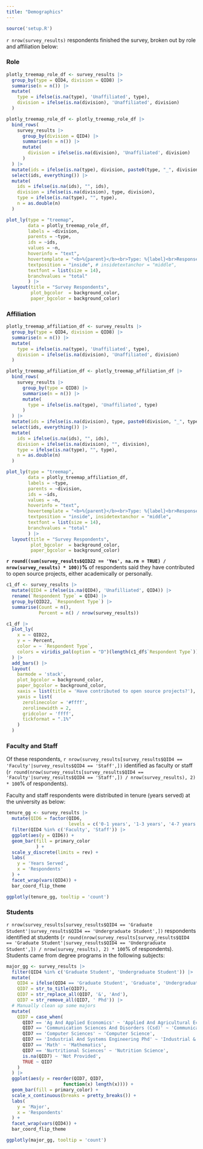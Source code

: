 ```yaml
---
title: "Demographics"
---
```


<!-- Setup -->

```r
source('setup.R')
```

`r nrow(survey_results)` respondents finished the survey, broken out by role and affiliation below:

::: {.panel-tabset}

### Role

```r
plotly_treemap_role_df <- survey_results |>  
  group_by(type = QID4, division = QID8) |> 
  summarise(n = n()) |> 
  mutate(
    type = ifelse(is.na(type), 'Unaffiliated', type),
    division = ifelse(is.na(division), 'Unaffiliated', division)
  )

plotly_treemap_role_df <- plotly_treemap_role_df |> 
  bind_rows(
    survey_results |> 
      group_by(division = QID4) |> 
      summarise(n = n()) |> 
      mutate(
        division = ifelse(is.na(division), 'Unaffiliated', division)
      )
  ) |> 
  mutate(ids = ifelse(is.na(type), division, paste0(type, "_", division))) |>  
  select(ids, everything()) |> 
  mutate(
    ids = ifelse(is.na(ids), "", ids),
    division = ifelse(is.na(division), type, division),
    type = ifelse(is.na(type), "", type),
    n = as.double(n)
  )

plot_ly(type = "treemap", 
        data = plotly_treemap_role_df,
        labels = ~division,
        parents = ~type,
        ids = ~ids,
        values = ~n,
        hoverinfo = "text",
        hovertemplate = "<b>%{parent}</b><br>Type: %{label}<br>Responses: %{value}<extra></extra>",
        textposition = "inside", # insidetextanchor = "middle",
        textfont = list(size = 14),
        branchvalues = "total"
        ) |> 
  layout(title = "Survey Respondents",
         plot_bgcolor  = background_color,
         paper_bgcolor = background_color)
```

### Affiliation

```r
plotly_treemap_affiliation_df <- survey_results |>  
  group_by(type = QID4, division = QID8) |> 
  summarise(n = n()) |> 
  mutate(
    type = ifelse(is.na(type), 'Unaffiliated', type),
    division = ifelse(is.na(division), 'Unaffiliated', division)
  )

plotly_treemap_affiliation_df <- plotly_treemap_affiliation_df |> 
  bind_rows(
    survey_results |> 
      group_by(type = QID8) |> 
      summarise(n = n()) |> 
      mutate(
        type = ifelse(is.na(type), 'Unaffiliated', type)
      )
  ) |> 
  mutate(ids = ifelse(is.na(division), type, paste0(division, "_", type))) |>  
  select(ids, everything()) |> 
  mutate(
    ids = ifelse(is.na(ids), "", ids),
    division = ifelse(is.na(division), "", division),
    type = ifelse(is.na(type), "", type),
    n = as.double(n)
  )

plot_ly(type = "treemap", 
        data = plotly_treemap_affiliation_df,
        labels = ~type,
        parents = ~division,
        ids = ~ids,
        values = ~n,
        hoverinfo = "text",
        hovertemplate = "<b>%{parent}</b><br>Type: %{label}<br>Responses: %{value}<extra></extra>",
        textposition = "inside", insidetextanchor = "middle",
        textfont = list(size = 14),
        branchvalues = "total"
        ) |> 
  layout(title = "Survey Respondents",
         plot_bgcolor  = background_color,
         paper_bgcolor = background_color)
```

:::

<b>`r round((sum(survey_results$QID22 == 'Yes', na.rm = TRUE) / nrow(survey_results) * 100))`%</b> of respondents said they have contributed to open source projects, either academically or personally.

```r
c1_df <- survey_results |> 
  mutate(QID4 = ifelse(is.na(QID4), 'Unafilliated', QID4)) |> 
  rename(`Respondent Type` = QID4) |> 
  group_by(QID22, `Respondent Type`) |> 
  summarise(Count = n(),
            Percent = n() / nrow(survey_results))

c1_df |>
  plot_ly(
    x = ~ QID22,
    y = ~ Percent,
    color = ~ `Respondent Type`,
    colors = viridis_pal(option = "D")(length(c1_df$`Respondent Type`))
  ) |>
  add_bars() |>
  layout(
    barmode = 'stack',
    plot_bgcolor = background_color,
    paper_bgcolor = background_color,
    xaxis = list(title = 'Have contributed to open source projects?'),
    yaxis = list(
      zerolinecolor = '#ffff',
      zerolinewidth = 2,
      gridcolor = 'ffff',
      tickformat = ".1%"
    )
  )
```

### Faculty and Staff

Of these respondents, `r nrow(survey_results[survey_results$QID4 == 'Faculty'|survey_results$QID4 == 'Staff',])` identified as faculty or staff (`r round(nrow(survey_results[survey_results$QID4 == 'Faculty'|survey_results$QID4 == 'Staff',]) / nrow(survey_results), 2) * 100`% of respondents). 

Faculty and staff respondents were distributed in tenure (years served) at the university as below:

```r
tenure_gg <- survey_results |> 
  mutate(QID6 = factor(QID6, 
                       levels = c('0-1 years', '1-3 years', '4-7 years', '7-10 years', '10+ years'))) |> 
  filter(QID4 %in% c('Faculty', 'Staff')) |> 
  ggplot(aes(y = QID6)) +
  geom_bar(fill = primary_color
           ) +
  scale_y_discrete(limits = rev) +
  labs(
    y = 'Years Served',
    x = 'Respondents'
  ) +
  facet_wrap(vars(QID4)) +
  bar_coord_flip_theme

ggplotly(tenure_gg, tooltip = 'count')
```

### Students

`r nrow(survey_results[survey_results$QID4 == 'Graduate Student'|survey_results$QID4 == 'Undergraduate Student',])` respondents identified at students (`r round(nrow(survey_results[survey_results$QID4 == 'Graduate Student'|survey_results$QID4 == 'Undergraduate Student',]) / nrow(survey_results), 2) * 100`% of respondents). Students came from degree programs in the following subjects:

```r
major_gg <- survey_results |> 
  filter(QID4 %in% c('Graduate Student', 'Undergraduate Student')) |> 
  mutate(
    QID4 = ifelse(QID4 == 'Graduate Student', 'Graduate', 'Undergraduate'),
    QID7 = str_to_title(QID7),
    QID7 = str_replace_all(QID7, '&', 'And'),
    QID7 = str_remove_all(QID7, ' Phd')) |>
  # Manually clean up some majors
  mutate(
    QID7 = case_when(
      QID7 == 'Ag And Applied Economics' ~ 'Applied And Agricultural Economics',
      QID7 == 'Communication Sciences And Disorders (Csd)' ~ 'Communication Sciences And Disorders',
      QID7 == 'Computer Sciences' ~ 'Computer Science',
      QID7 == 'Industrial And Systems Engineering Phd' ~ 'Industrial & Systems Engineering',
      QID7 == 'Math' ~ 'Mathematics',
      QID7 == 'Nurtritional Sciences' ~ 'Nutrition Science',
      is.na(QID7) ~ 'Not Provided',
      TRUE ~ QID7
    )
  ) |> 
  ggplot(aes(y = reorder(QID7, QID7,
                     function(x) length(x)))) +
  geom_bar(fill = primary_color) +
  scale_x_continuous(breaks = pretty_breaks()) +
  labs(
    y = 'Major',
    x = 'Respondents'
  ) +
  facet_wrap(vars(QID4)) +
  bar_coord_flip_theme

ggplotly(major_gg, tooltip = 'count')
```
